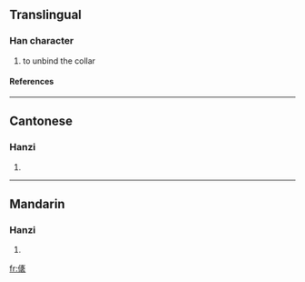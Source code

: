 ==Translingual==
===Han character===
{{Han char|rn=9|rad=人|as=12|sn=14|four=|canj=人卜弓女 (OYNV)}}
# to unbind the collar
====References====
{{Han ref|kx=0117.060|hdz=10221.030|uh=3485|ud=13445}}

----
==Cantonese==
===Hanzi===
{{yue-hanzi|jyut=|y=kaai2}}
# {{defn|Cantonese}}

----
==Mandarin==
===Hanzi===
{{cmn-hanzi|pin=[[qǐ]] ([[qi3]])|wg=ch'i<sup>3</sup>}}
# {{defn|Mandarin}}

[[fr:㒅]]